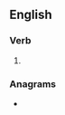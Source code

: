 ==English==

===Verb===
{{head|en|verb form}}

# {{en-past of|sermonize}}

===Anagrams===
* {{anagrams|en|demonizers|modernizes}}